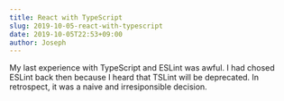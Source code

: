 ```yaml
---
title: React with TypeScript
slug: 2019-10-05-react-with-typescript
date: 2019-10-05T22:53+09:00
author: Joseph
---
```


My last experience with TypeScript and ESLint was awful. I had chosed ESLint back then because I heard that TSLint will be deprecated. In retrospect, it was a naive and irresiponsible decision.